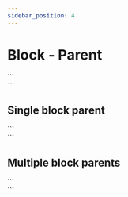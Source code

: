 ```yaml
---
sidebar_position: 4
---
```


# Block - Parent


<SideBySideEditor>
  ```
  <section data-parent="custom/block-parent"></section>
  ```
</SideBySideEditor>

## Single block parent

<CodeExample>
  ```
  <section data-parent="custom/block-parent"></section>
  ```
</CodeExample>

## Multiple block parents

<CodeExample>
  ```
  <section data-parent="core/group custom/block-parent"></section>
  ```
</CodeExample>
